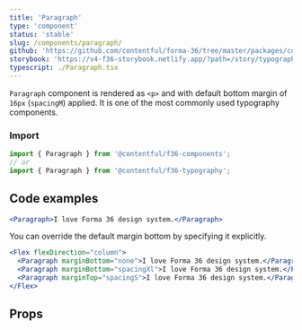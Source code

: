 ```yaml
---
title: 'Paragraph'
type: 'component'
status: 'stable'
slug: /components/paragraph/
github: 'https://github.com/contentful/forma-36/tree/master/packages/components/typography/src'
storybook: 'https://v4-f36-storybook.netlify.app/?path=/story/typography-paragraph--basic'
typescript: ./Paragraph.tsx
---
```


`Paragraph` component is rendered as `<p>` and with default bottom margin of `16px` (`spacingM`) applied. It is one of the most commonly used typography components.

### Import

```js static=true
import { Paragraph } from '@contentful/f36-components';
// or
import { Paragraph } from '@contentful/f36-typography';
```

## Code examples

```jsx
<Paragraph>I love Forma 36 design system.</Paragraph>
```

You can override the default margin bottom by specifying it explicitly.

```jsx
<Flex flexDirection="column">
  <Paragraph marginBottom="none">I love Forma 36 design system.</Paragraph>
  <Paragraph marginBottom="spacingXl">I love Forma 36 design system.</Paragraph>
  <Paragraph marginTop="spacingS">I love Forma 36 design system.</Paragraph>
</Flex>
```

## Props


<Props of="Paragraph" />
